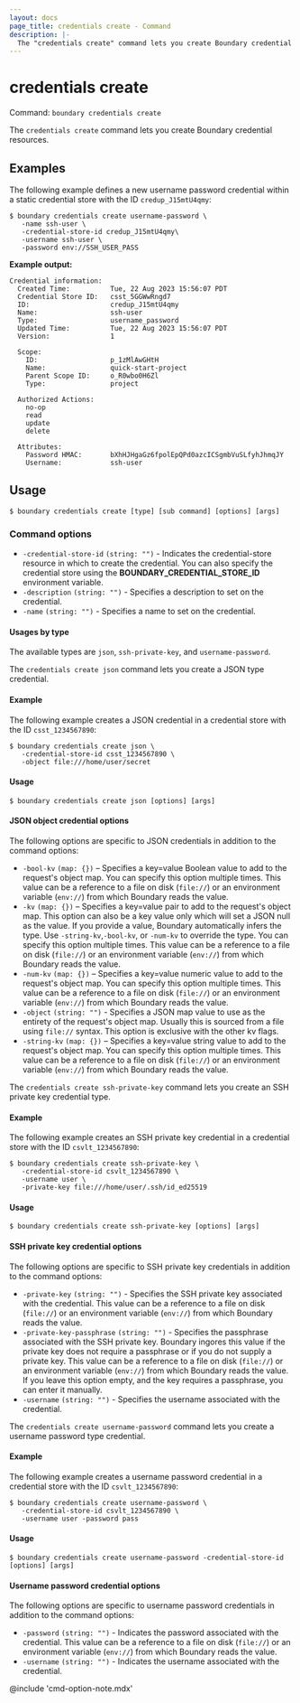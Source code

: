 ```yaml
---
layout: docs
page_title: credentials create - Command
description: |-
  The "credentials create" command lets you create Boundary credential resources.
---
```


# credentials create

Command: `boundary credentials create`

The `credentials create` command lets you create Boundary credential resources.

## Examples

The following example defines a new username password credential within a static credential store with the ID `credup_J15mtU4qmy`:

```shell-session
$ boundary credentials create username-password \
   -name ssh-user \
   -credential-store-id credup_J15mtU4qmy\
   -username ssh-user \
   -password env://SSH_USER_PASS
```

**Example output:**

<CodeBlockConfig hideClipboard>

```plaintext
Credential information:
  Created Time:          Tue, 22 Aug 2023 15:56:07 PDT
  Credential Store ID:   csst_5GGWwRngd7
  ID:                    credup_J15mtU4qmy
  Name:                  ssh-user
  Type:                  username_password
  Updated Time:          Tue, 22 Aug 2023 15:56:07 PDT
  Version:               1

  Scope:
    ID:                  p_1zMlAwGHtH
    Name:                quick-start-project
    Parent Scope ID:     o_R0wbo0H6Zl
    Type:                project

  Authorized Actions:
    no-op
    read
    update
    delete

  Attributes:
    Password HMAC:       bXhHJHgaGz6fpolEpQPd0azcICSgmbVuSLfyhJhmqJY
    Username:            ssh-user
```

</CodeBlockConfig>


## Usage

<CodeBlockConfig hideClipboard>

```shell-session
$ boundary credentials create [type] [sub command] [options] [args]
```

</CodeBlockConfig>

### Command options

- `-credential-store-id` `(string: "")` - Indicates the credential-store resource in which to create the credential.
You can also specify the credential store using the **BOUNDARY_CREDENTIAL_STORE_ID** environment variable.
- `-description` `(string: "")` - Specifies a description to set on the credential.
- `-name` `(string: "")` - Specifies a name to set on the credential.

#### Usages by type

The available types are `json`, `ssh-private-key`, and `username-password`.

<Tabs>
<Tab heading="JSON">

The `credentials create json` command lets you create a JSON type credential.

#### Example

The following example creates a JSON credential in a credential store with the ID `csst_1234567890`:

```shell-session
$ boundary credentials create json \
   -credential-store-id csst_1234567890 \
   -object file:///home/user/secret
```
#### Usage

<CodeBlockConfig hideClipboard>

```shell-session
$ boundary credentials create json [options] [args]
```

</CodeBlockConfig>

#### JSON object credential options

The following options are specific to JSON credentials in addition to the command options:

- `-bool-kv` `(map: {})` – Specifies a key=value Boolean value to add to the request's object map.
You can specify this option multiple times.
This value can be a reference to a file on disk (`file://`) or an environment variable (`env://`) from which Boundary reads the value.
- `-kv` `(map: {})` – Specifies a key=value pair to add to the request's object map.
This option can also be a key value only which will set a JSON null as the value.
If you provide a value, Boundary automatically infers the type.
Use `-string-kv`,`-bool-kv`, or `-num-kv` to override the type.
You can specify this option multiple times.
This value can be a reference to a file on disk (`file://`) or an environment variable (`env://`) from which Boundary reads the value.
- `-num-kv` `(map: {})` – Specifies a key=value numeric value to add to the request's object map.
You can specify this option multiple times.
This value can be a reference to a file on disk (`file://`) or an environment variable (`env://`) from which Boundary reads the value.
- `-object` `(string: "")` - Specifies a JSON map value to use as the entirety of the request's object map.
Usually this is sourced from a file using `file://` syntax.
This option is exclusive with the other kv flags.
- `-string-kv` `(map: {})` – Specifies a key=value string value to add to the request's object map.
You can specify this option multiple times.
This value can be a reference to a file on disk (`file://`) or an environment variable (`env://`) from which Boundary reads the value.

</Tab>
<Tab heading="SSH private key">

The `credentials create ssh-private-key` command lets you create an SSH private key credential type.

#### Example

The following example creates an SSH private key credential in a credential store with the ID `csvlt_1234567890`:

```shell-session
$ boundary credentials create ssh-private-key \
   -credential-store-id csvlt_1234567890 \
   -username user \
   -private-key file:///home/user/.ssh/id_ed25519
```

#### Usage

<CodeBlockConfig hideClipboard>

```shell-session
$ boundary credentials create ssh-private-key [options] [args]
```

</CodeBlockConfig>

#### SSH private key credential options

The following options are specific to SSH private key credentials in addition to the command options:

- `-private-key` `(string: "")` - Specifies the SSH private key associated with the
   credential.
   This value can be a reference to a file on disk (`file://`) or an environment variable (`env://`) from which Boundary reads the value.
- `-private-key-passphrase` `(string: "")` - Specifies the passphrase associated with the
   SSH private key.
   Boundary ingores this value if the private key does not require a passphrase or if you do not supply a private key.
   This value can be a reference to a file on disk (`file://`) or an environment variable (`env://`) from which Boundary reads the value.
   If you leave this option empty, and the key requires a passphrase, you can enter it manually.
- `-username` `(string: "")` - Specifies the username associated with the credential.

</Tab>
<Tab heading="Username password">

The `credentials create username-password` command lets you create a username password type credential.

#### Example

The following example creates a username password credential in a credential store with the ID `csvlt_1234567890`:

```shell-session
$ boundary credentials create username-password \
   -credential-store-id csvlt_1234567890 \
   -username user -password pass
```

#### Usage

<CodeBlockConfig hideClipboard>

```shell-session
$ boundary credentials create username-password -credential-store-id [options] [args]
```

</CodeBlockConfig>


#### Username password credential options

The following options are specific to username password credentials in addition to the command options:

- `-password` `(string: "")` - Indicates the password associated with the credential.
This value can be a reference to a file on disk (`file://`) or an environment variable (`env://`) from which Boundary reads the value.
- `-username` `(string: "")` - Indicates the username associated with the credential.

</Tab>
</Tabs>

@include 'cmd-option-note.mdx'
